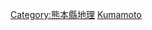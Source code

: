 {{日本行政區劃分類導航|島嶼}}
{{commonscat|Islands of Kumamoto prefecture}}

[[Category:熊本縣地理|Category:熊本縣地理]]
[[Category:日本各都道府縣島嶼|Kumamoto]]